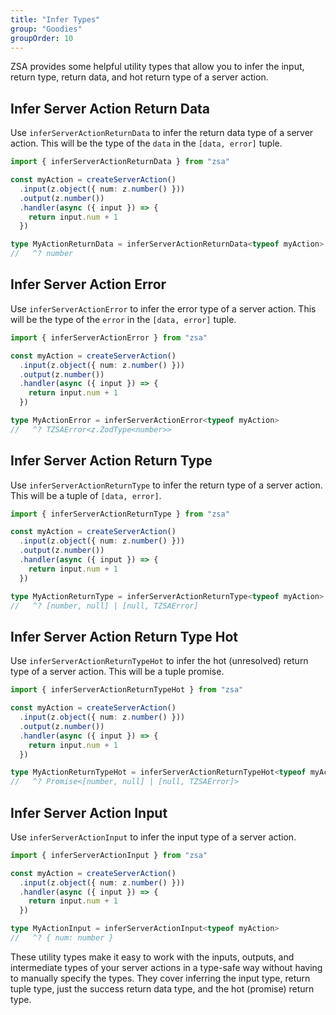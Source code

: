 ```yaml
---
title: "Infer Types"
group: "Goodies"
groupOrder: 10
---
```


ZSA provides some helpful utility types that allow you to infer the input, return type, return data, and hot return type of a server action.

## Infer Server Action Return Data

Use `inferServerActionReturnData` to infer the return data type of a server action. This will be the type of the `data` in the `[data, error]` tuple.

```ts
import { inferServerActionReturnData } from "zsa"

const myAction = createServerAction()
  .input(z.object({ num: z.number() }))
  .output(z.number())
  .handler(async ({ input }) => {
    return input.num + 1
  })

type MyActionReturnData = inferServerActionReturnData<typeof myAction>
//   ^? number
```

## Infer Server Action Error

Use `inferServerActionError` to infer the error type of a server action. This will be the type of the `error` in the `[data, error]` tuple.

```ts
import { inferServerActionError } from "zsa"

const myAction = createServerAction()
  .input(z.object({ num: z.number() }))
  .output(z.number())
  .handler(async ({ input }) => {
    return input.num + 1
  })

type MyActionError = inferServerActionError<typeof myAction>
//   ^? TZSAError<z.ZodType<number>>
```

## Infer Server Action Return Type

Use `inferServerActionReturnType` to infer the return type of a server action. This will be a tuple of `[data, error]`.

```ts
import { inferServerActionReturnType } from "zsa"

const myAction = createServerAction()
  .input(z.object({ num: z.number() }))
  .output(z.number())
  .handler(async ({ input }) => {
    return input.num + 1
  })

type MyActionReturnType = inferServerActionReturnType<typeof myAction>
//   ^? [number, null] | [null, TZSAError]
```

## Infer Server Action Return Type Hot

Use `inferServerActionReturnTypeHot` to infer the hot (unresolved) return type of a server action. This will be a tuple promise.

```ts
import { inferServerActionReturnTypeHot } from "zsa" 

const myAction = createServerAction()
  .input(z.object({ num: z.number() })) 
  .output(z.number())
  .handler(async ({ input }) => {
    return input.num + 1  
  })

type MyActionReturnTypeHot = inferServerActionReturnTypeHot<typeof myAction>  
//   ^? Promise<[number, null] | [null, TZSAError]>
```

## Infer Server Action Input 

Use `inferServerActionInput` to infer the input type of a server action.

```ts
import { inferServerActionInput } from "zsa"

const myAction = createServerAction()
  .input(z.object({ num: z.number() }))
  .handler(async ({ input }) => {
    return input.num + 1
  })  

type MyActionInput = inferServerActionInput<typeof myAction>
//   ^? { num: number }  
```

These utility types make it easy to work with the inputs, outputs, and intermediate types of your server actions in a type-safe way without having to manually specify the types. They cover inferring the input type, return tuple type, just the success return data type, and the hot (promise) return type.
